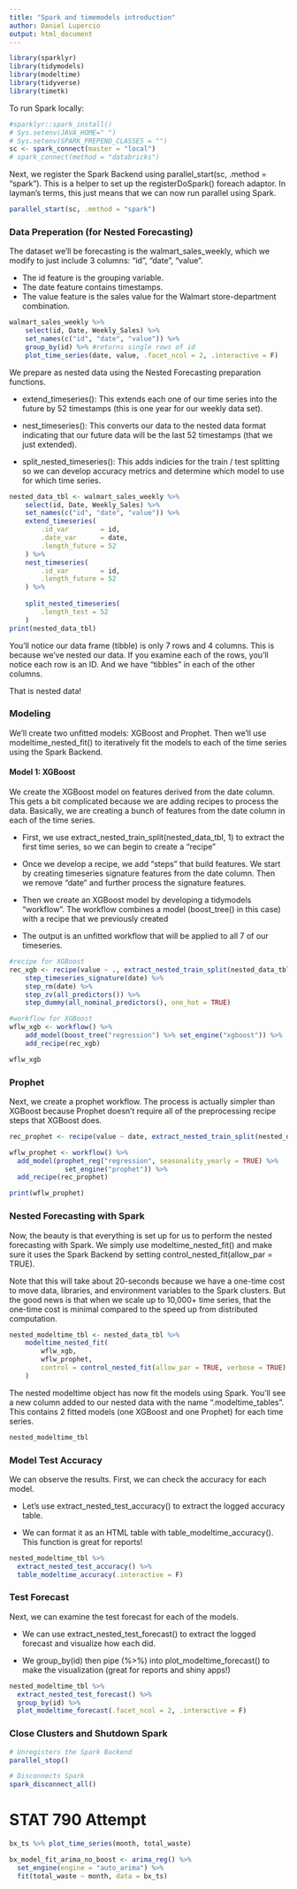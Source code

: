 ```yaml
---
title: "Spark and timemodels introduction"
author: Daniel Lupercio
output: html_document
---
```


```r
library(sparklyr)
library(tidymodels)
library(modeltime)
library(tidyverse)
library(timetk)
```

To run Spark locally: 

```r
#sparklyr::spark_install()
# Sys.setenv(JAVA_HOME=" ")
# Sys.setenv(SPARK_PREPEND_CLASSES = "")
sc <- spark_connect(master = "local")
# spark_connect(method = "databricks")
```

Next, we register the Spark Backend using parallel_start(sc, .method = "spark"). This is a helper to set up the registerDoSpark() foreach adaptor. In layman’s terms, this just means that we can now run parallel using Spark.

```r
parallel_start(sc, .method = "spark")
```

### Data Preperation (for Nested Forecasting)

The dataset we’ll be forecasting is the walmart_sales_weekly, which we modify to just include 3 columns: “id”, “date”, “value”.

- The id feature is the grouping variable.
- The date feature contains timestamps.
- The value feature is the sales value for the Walmart store-department combination.

```r
walmart_sales_weekly %>%
    select(id, Date, Weekly_Sales) %>%
    set_names(c("id", "date", "value")) %>%
    group_by(id) %>% #returns single rows of id
    plot_time_series(date, value, .facet_ncol = 2, .interactive = F)
```

We prepare as nested data using the Nested Forecasting preparation functions.

- extend_timeseries(): This extends each one of our time series into the future by 52 timestamps (this is one year for our weekly data set).

- nest_timeseries(): This converts our data to the nested data format indicating that our future data will be the last 52 timestamps (that we just extended).

- split_nested_timeseries(): This adds indicies for the train / test splitting so we can develop accuracy metrics and determine which model to use for which time series.

```r
nested_data_tbl <- walmart_sales_weekly %>%
    select(id, Date, Weekly_Sales) %>%
    set_names(c("id", "date", "value")) %>%
    extend_timeseries(
        .id_var        = id,
        .date_var      = date,
        .length_future = 52
    ) %>%
    nest_timeseries(
        .id_var        = id,
        .length_future = 52
    ) %>%
    
    split_nested_timeseries(
        .length_test = 52
    )
print(nested_data_tbl)
```

You’ll notice our data frame (tibble) is only 7 rows and 4 columns. This is because we’ve nested our data. If you examine each of the rows, you’ll notice each row is an ID. And we have “tibbles” in each of the other columns.

That is nested data!

### Modeling

We’ll create two unfitted models: XGBoost and Prophet. Then we’ll use modeltime_nested_fit() to iteratively fit the models to each of the time series using the Spark Backend.


#### Model 1: XGBoost

We create the XGBoost model on features derived from the date column. This gets a bit complicated because we are adding recipes to process the data. Basically, we are creating a bunch of features from the date column in each of the time series.

- First, we use extract_nested_train_split(nested_data_tbl, 1) to extract the first time series, so we can begin to create a “recipe”

- Once we develop a recipe, we add “steps” that build features. We start by creating timeseries signature features from the date column. Then we remove “date” and further process the signature features.

- Then we create an XGBoost model by developing a tidymodels “workflow”. The workflow combines a model (boost_tree() in this case) with a recipe that we previously created

- The output is an unfitted workflow that will be applied to all 7 of our timeseries.

```r
#recipe for XGBoost
rec_xgb <- recipe(value ~ ., extract_nested_train_split(nested_data_tbl, 1)) %>%
    step_timeseries_signature(date) %>%
    step_rm(date) %>%
    step_zv(all_predictors()) %>%
    step_dummy(all_nominal_predictors(), one_hot = TRUE)

#workflow for XGBoost
wflw_xgb <- workflow() %>%
    add_model(boost_tree("regression") %>% set_engine("xgboost")) %>%
    add_recipe(rec_xgb)

wflw_xgb
```

### Prophet

Next, we create a prophet workflow. The process is actually simpler than XGBoost because Prophet doesn’t require all of the preprocessing recipe steps that XGBoost does.

```r
rec_prophet <- recipe(value ~ date, extract_nested_train_split(nested_data_tbl))

wflw_prophet <- workflow() %>% 
  add_model(prophet_reg("regression", seasonality_yearly = TRUE) %>% 
              set_engine("prophet")) %>% 
  add_recipe(rec_prophet)

print(wflw_prophet)

```

### Nested Forecasting with Spark

Now, the beauty is that everything is set up for us to perform the nested forecasting with Spark. We simply use modeltime_nested_fit() and make sure it uses the Spark Backend by setting control_nested_fit(allow_par = TRUE).

Note that this will take about 20-seconds because we have a one-time cost to move data, libraries, and environment variables to the Spark clusters. But the good news is that when we scale up to 10,000+ time series, that the one-time cost is minimal compared to the speed up from distributed computation.

```r
nested_modeltime_tbl <- nested_data_tbl %>%
    modeltime_nested_fit(
        wflw_xgb,
        wflw_prophet,
        control = control_nested_fit(allow_par = TRUE, verbose = TRUE)
    )
```

The nested modeltime object has now fit the models using Spark. You’ll see a new column added to our nested data with the name “.modeltime_tables”. This contains 2 fitted models (one XGBoost and one Prophet) for each time series.

```r
nested_modeltime_tbl
```

### Model Test Accuracy

We can observe the results. First, we can check the accuracy for each model.

- Let’s use extract_nested_test_accuracy() to extract the logged accuracy table.

- We can format it as an HTML table with table_modeltime_accuracy(). This function is great for reports!

```r
nested_modeltime_tbl %>%
  extract_nested_test_accuracy() %>%
  table_modeltime_accuracy(.interactive = F)
```

### Test Forecast

Next, we can examine the test forecast for each of the models.

- We can use extract_nested_test_forecast() to extract the logged forecast and visualize how each did.

- We group_by(id) then pipe (%>%) into plot_modeltime_forecast() to make the visualization (great for reports and shiny apps!)

```r
nested_modeltime_tbl %>%
  extract_nested_test_forecast() %>%
  group_by(id) %>%
  plot_modeltime_forecast(.facet_ncol = 2, .interactive = F)
```

### Close Clusters and Shutdown Spark

```r
# Unregisters the Spark Backend
parallel_stop()

# Disconnects Spark
spark_disconnect_all()
```

# STAT 790 Attempt

```r
bx_ts %>% plot_time_series(month, total_waste)
```

```r
bx_model_fit_arima_no_boost <- arima_reg() %>% 
  set_engine(engine = "auto_arima") %>% 
  fit(total_waste ~ month, data = bx_ts)

```

